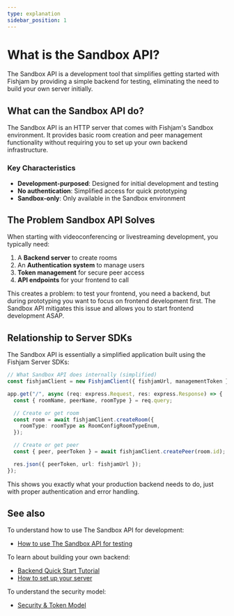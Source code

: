```yaml
---
type: explanation
sidebar_position: 1
---
```


# What is the Sandbox API?

The Sandbox API is a development tool that simplifies getting started with Fishjam by providing a simple backend for testing, eliminating the need to build your own server initially.

## What can the Sandbox API do?

The Sandbox API is an HTTP server that comes with Fishjam's Sandbox environment.
It provides basic room creation and peer management functionality without requiring you to set up your own backend infrastructure.

### Key Characteristics

- **Development-purposed**: Designed for initial development and testing
- **No authentication**: Simplified access for quick prototyping
- **Sandbox-only**: Only available in the Sandbox environment

## The Problem Sandbox API Solves

When starting with videoconferencing or livestreaming development, you typically need:

1. A **Backend server** to create rooms
2. An **Authentication system** to manage users
3. **Token management** for secure peer access
4. **API endpoints** for your frontend to call

This creates a problem: to test your frontend, you need a backend, but during prototyping you want to focus on frontend development first.
The Sandbox API mitigates this issue and allows you to start frontend development ASAP.

## Relationship to Server SDKs

The Sandbox API is essentially a simplified application built using the Fishjam Server SDKs:

```typescript
// What Sandbox API does internally (simplified)
const fishjamClient = new FishjamClient({ fishjamUrl, managementToken });

app.get("/", async (req: express.Request, res: express.Response) => {
  const { roomName, peerName, roomType } = req.query;

  // Create or get room
  const room = await fishjamClient.createRoom({
    roomType: roomType as RoomConfigRoomTypeEnum,
  });

  // Create or get peer
  const { peer, peerToken } = await fishjamClient.createPeer(room.id);

  res.json({ peerToken, url: fishjamUrl });
});
```

This shows you exactly what your production backend needs to do, just with proper authentication and error handling.

## See also

To understand how to use The Sandbox API for development:

- [How to use The Sandbox API for testing](../how-to/features/sandbox-api-testing)

To learn about building your own backend:

- [Backend Quick Start Tutorial](../tutorials/backend-quick-start)
- [How to set up your server](../how-to/backend/server-setup)

To understand the security model:

- [Security & Token Model](../explanation/security-tokens)
